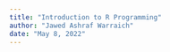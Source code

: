 ---
title: "Introduction to R Programming"
author: "Jawed Ashraf Warraich"
date: "May 8, 2022"
---


